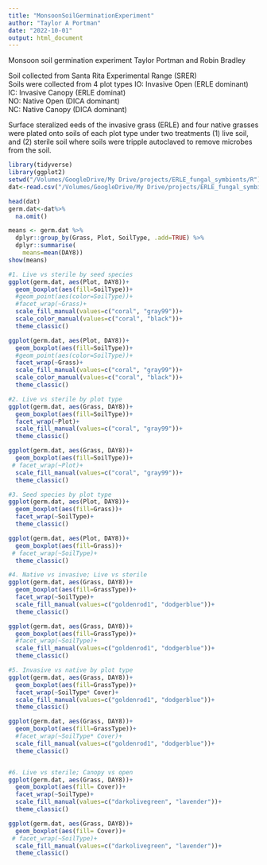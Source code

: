 ```yaml
---
title: "MonsoonSoilGerminationExperiment"
author: "Taylor A Portman"
date: "2022-10-01"
output: html_document
---
```

Monsoon soil germination experiment
Taylor Portman and Robin Bradley  

Soil collected from Santa Rita Experimental Range (SRER)  
Soils were collected from 4 plot types
IO: Invasive Open (ERLE dominant)  
IC: Invasive Canopy (ERLE dominat)  
NO: Native Open (DICA dominant)  
NC: Native Canopy (DICA dominant)  

Surface steralized eeds of the invasive grass (ERLE) and four native grasses were plated onto soils of each plot type under two treatments (1) live soil, and (2) sterile soil where soils were tripple autoclaved to remove microbes from the soil.

```r
library(tidyverse)
library(ggplot2)
setwd("/Volumes/GoogleDrive/My Drive/projects/ERLE_fungal_symbionts/R")
dat<-read.csv("/Volumes/GoogleDrive/My Drive/projects/ERLE_fungal_symbionts/R/data/Bradley, Portman Live Soil Germination Experiment Datasheet - DataForR.csv")
```


```r
head(dat)
germ.dat<-dat%>%
  na.omit()

means <- germ.dat %>% 
  dplyr::group_by(Grass, Plot, SoilType, .add=TRUE) %>%
  dplyr::summarise(
    means=mean(DAY8))
show(means)
```

```r
#1. Live vs sterile by seed species
ggplot(germ.dat, aes(Plot, DAY8))+
  geom_boxplot(aes(fill=SoilType))+
  #geom_point(aes(color=SoilType))+
  #facet_wrap(~Grass)+
  scale_fill_manual(values=c("coral", "gray99"))+
  scale_color_manual(values=c("coral", "black"))+
  theme_classic()

ggplot(germ.dat, aes(Plot, DAY8))+
  geom_boxplot(aes(fill=SoilType))+
  #geom_point(aes(color=SoilType))+
  facet_wrap(~Grass)+
  scale_fill_manual(values=c("coral", "gray99"))+
  scale_color_manual(values=c("coral", "black"))+
  theme_classic()

#2. Live vs sterile by plot type
ggplot(germ.dat, aes(Grass, DAY8))+
  geom_boxplot(aes(fill=SoilType))+
  facet_wrap(~Plot)+
  scale_fill_manual(values=c("coral", "gray99"))+
  theme_classic()

ggplot(germ.dat, aes(Grass, DAY8))+
  geom_boxplot(aes(fill=SoilType))+
 # facet_wrap(~Plot)+
  scale_fill_manual(values=c("coral", "gray99"))+
  theme_classic()

#3. Seed species by plot type
ggplot(germ.dat, aes(Plot, DAY8))+
  geom_boxplot(aes(fill=Grass))+
  facet_wrap(~SoilType)+
  theme_classic()

ggplot(germ.dat, aes(Plot, DAY8))+
  geom_boxplot(aes(fill=Grass))+
 # facet_wrap(~SoilType)+
  theme_classic()

#4. Native vs invasive; Live vs sterile
ggplot(germ.dat, aes(Grass, DAY8))+
  geom_boxplot(aes(fill=GrassType))+
  facet_wrap(~SoilType)+
  scale_fill_manual(values=c("goldenrod1", "dodgerblue"))+
  theme_classic()

ggplot(germ.dat, aes(Grass, DAY8))+
  geom_boxplot(aes(fill=GrassType))+
  #facet_wrap(~SoilType)+
  scale_fill_manual(values=c("goldenrod1", "dodgerblue"))+
  theme_classic()

#5. Invasive vs native by plot type
ggplot(germ.dat, aes(Grass, DAY8))+
  geom_boxplot(aes(fill=GrassType))+
  facet_wrap(~SoilType* Cover)+
  scale_fill_manual(values=c("goldenrod1", "dodgerblue"))+
  theme_classic()

ggplot(germ.dat, aes(Grass, DAY8))+
  geom_boxplot(aes(fill=GrassType))+
  #facet_wrap(~SoilType* Cover)+
  scale_fill_manual(values=c("goldenrod1", "dodgerblue"))+
  theme_classic()


#6. Live vs sterile; Canopy vs open
ggplot(germ.dat, aes(Grass, DAY8))+
  geom_boxplot(aes(fill= Cover))+
  facet_wrap(~SoilType)+
  scale_fill_manual(values=c("darkolivegreen", "lavender"))+
  theme_classic()

ggplot(germ.dat, aes(Grass, DAY8))+
  geom_boxplot(aes(fill= Cover))+
 # facet_wrap(~SoilType)+
  scale_fill_manual(values=c("darkolivegreen", "lavender"))+
  theme_classic()

```

